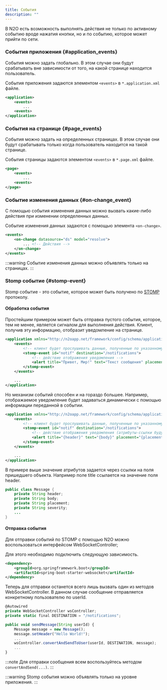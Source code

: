 ```yaml
---
title: События
description: ""
---
```


В N2O есть возможность выполнять действия не только по активному событию вроде нажатия кнопки,
но и по событию, которое может прийти по сети.

### События приложения {#application_events}

События можно задать глобально. В этом случае они будут срабатывать вне зависимости от того,
на какой странице находится пользователь.

События приложения задаются элементом `<events>` в `*.application.xml` файле.

```xml title="События приложения"
<application>
    <events>
        ...
    <events>
</application>
```

### События на странице {#page_events}

События можно задать на определенных страницах. В этом случае они будут срабатывать только когда пользователь находится на такой странице.

События страницы задаются элементом `<events>` в `*.page.xml` файле.

```xml title="События страницы"
<page>
    <events>
        ...
    <events>
</page>
```

### Событие изменения данных {#on-change_event}

С помощью события изменения данных можно вызвать какие-либо действия при изменении определенных данных.

Событие изменения данных задаются с помощью элемента `<on-change>`.

```xml title="События изменения данных"
<events>
    <on-change datasource="ds" model="resolve">
        ... <!-- Действия -->
    </on-change>
</events>
```

<Sandbox height={300} projectId="cases_7.23_data_change_events"/>

:::warning
Событие изменения данных можно объявлять только на страницах.
:::

### Stomp событие {#stomp-event}
Stomp событие - это событие, которое может быть получено по [STOMP](http://stomp.github.io/) протоколу.

#### Обработка события

Простейшим примером может быть отправка пустого события, которое, тем не менее, является сигналом для выполнения действия.
Клиент, получив эту информацию, отобразит уведомление на странице.

```xml title="Получение события и отображение уведомления на странице"
<application xmlns="http://n2oapp.net/framework/config/schema/application-3.0">
    <events>
        <!-- клиент будет прослушивать данные, полученные по указанному destination -->
        <stomp-event id="notif" destination="/notifications">
            <!-- действие отображения уведомления -->
            <alert title="Привет, Мир!" text="Текст сообщения" placement="top-right" color="success" timeout="3000"/>
        </stomp-event>
    </events>

    ...
</application>
```

Но механизм событий способен и на гораздо большее. Например, отображаемое уведомление будет задаваться динамически
с помощью информации переданной в событии.

```xml title="Получение информации уведомления и отображение его на странице"
<application xmlns="http://n2oapp.net/framework/config/schema/application-3.0">
    <events>
        <!-- клиент будет прослушивать данные, полученные по указанному destination -->
        <stomp-event id="notif" destination="/notifications">
            <!-- действие отображения уведомления (атрибуты-ссылки будут прочитаны из пришедших данных) -->
            <alert title="{header}" text="{body}" placement="{placement}" color="{severity}" timeout="7000"/>
        </stomp-event>
    </events>

    ...
</application>
```

В примере выше значение атрибутов задается через ссылки на поля пришедшего объекта.
Например поле title ссылается на значение поля header.

```java title="Возможная структура отправляемого объекта"
public class Message {
    private String header;
    private String body;
    private String placement;
    private String severity;
    ...
}
```

#### Отправка события

Для отправки событий по STOMP с помощью N2O можно воспользоваться интерфейсом WebSocketController;

Для этого необходимо подключить следующую зависимость.
```xml
<dependency>
    <groupId>org.springframework.boot</groupId>
    <artifactId>spring-boot-starter-websocket</artifactId>
</dependency>
```

Теперь для отправки останется всего лишь вызвать один из методов WebSocketController.
В данном случае сообщение отправляется конкретному пользователю по userId.

```js title="Отправка сообщения с сервера"
@Autowired
private WebSocketController wsController;
private static final DESTINATION = "/notifications";

public void sendMessage(String userId) {
    Message message = new Message();
    message.setHeader("Hello World!");
    ...
    wsController.convertAndSendToUser(userId, DESTINATION, message);
    ...
}
```

:::note
Для отправки сообщения всем воспользуйтесь методом `convertAndSend(...)`.
:::

:::warning
Stomp события можно объявлять только на уровне приложения.
:::
